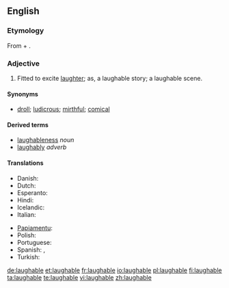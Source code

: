 ==English==

===Etymology===
From {{term|laugh}} + {{term|-able}}.

===Adjective===
{{en-adj}}

# Fitted to excite [[laughter]]; as, a laughable story; a laughable scene.

====Synonyms====
* [[droll]]; [[ludicrous]]; [[mirthful]]; [[comical]]

====Derived terms====
* [[laughableness]] ''noun''
* [[laughably]] ''adverb''

====Translations====
{{trans-top|fitted to exite laughter}}
* Danish: {{t|da|latterlig}}
* Dutch: {{t+|nl|belachelijk}}
* Esperanto: {{t|eo|ridinda}}
* Hindi: {{t-|hi|हास्यस्पद|tr=hāsyaspad|xs=Hindi}}
* Icelandic: {{t+|is|hlægilegur}}
* Italian: {{t+|it|ridicolo}}
{{trans-mid}}
* [[Papiamentu]]: {{tø|pap|ridíkulo}}
* Polish: {{t|pl|śmieszny}}
* Portuguese: {{t+|pt|ridículo}}
* Spanish: {{t-|es|risible}},  {{t+|es|ridículo}}
* Turkish: {{t+|tr|gülünç}}
{{trans-bottom}}

[[de:laughable]]
[[et:laughable]]
[[fr:laughable]]
[[io:laughable]]
[[pl:laughable]]
[[fi:laughable]]
[[ta:laughable]]
[[te:laughable]]
[[vi:laughable]]
[[zh:laughable]]